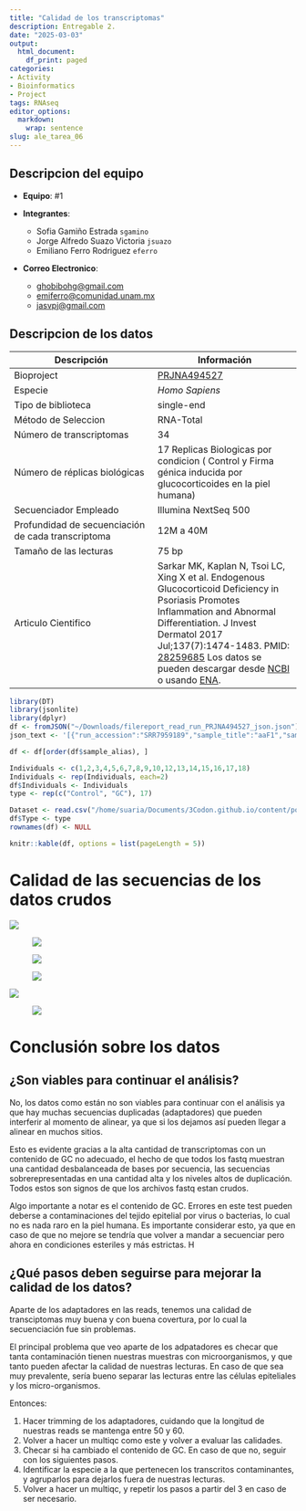 ```yaml
---
title: "Calidad de los transcriptomas"
description: Entregable 2.
date: "2025-03-03"
output:
  html_document:
    df_print: paged
categories:
- Activity
- Bioinformatics
- Project
tags: RNAseq
editor_options:
  markdown:
    wrap: sentence
slug: ale_tarea_06
---
```


## Descripcion del equipo

-   **Equipo**: #1

-   **Integrantes**:

    -   Sofia Gamiño Estrada `sgamino`
    -   Jorge Alfredo Suazo Victoria `jsuazo`
    -   Emiliano Ferro Rodriguez `eferro`

-   **Correo Electronico**:

    -   [ghobibohg\@gmail.com](mailto:ghobibohg@gmail.com)
    -   [emiferro\@comunidad.unam.mx](mailto:emiferro@comunidad.unam.mx)
    -   [jasvpj\@gmail.com](mailto:jasvpj@gmail.com)

## Descripcion de los datos

| Descripción | Información |
|------------------------------------|------------------------------------|
| Bioproject | [PRJNA494527](https://www.ebi.ac.uk/ena/browser/view/PRJNA494527) |
| Especie | *Homo Sapiens* |
| Tipo de biblioteca | single-end |
| Método de Seleccion | RNA-Total |
| Número de transcriptomas | 34 |
| Número de réplicas biológicas | 17 Replicas Biologicas por condicion ( Control y Firma génica inducida por glucocorticoides en la piel humana) |
| Secuenciador Empleado | Illumina NextSeq 500 |
| Profundidad de secuenciación de cada transcriptoma | 12M a 40M |
| Tamaño de las lecturas | 75 bp |
| Articulo Cientifico | Sarkar MK, Kaplan N, Tsoi LC, Xing X et al. Endogenous Glucocorticoid Deficiency in Psoriasis Promotes Inflammation and Abnormal Differentiation. J Invest Dermatol 2017 Jul;137(7):1474-1483. PMID: [28259685](https://pubmed.ncbi.nlm.nih.gov/28259685/) Los datos se pueden descargar desde [NCBI](https://www.ncbi.nlm.nih.gov/geo/query/acc.cgi?acc=GSE120783) o usando [ENA](https://www.ebi.ac.uk/ena/browser/view/PRJNA494527?show=publications). 

```r
library(DT)
library(jsonlite)
library(dplyr)
df <- fromJSON("~/Downloads/filereport_read_run_PRJNA494527_json.json")
json_text <- '[{"run_accession":"SRR7959189","sample_title":"aaF1","sample_alias":"GSM3415442"}, ...]'  # Aquí iría todo el JSON

df <- df[order(df$sample_alias), ]

Individuals <- c(1,2,3,4,5,6,7,8,9,10,12,13,14,15,16,17,18)
Individuals <- rep(Individuals, each=2)
df$Individuals <- Individuals
type <- rep(c("Control", "GC"), 17)

Dataset <- read.csv("/home/suaria/Documents/3Codon.github.io/content/post/ale_tarea_06/filereport_read_run_PRJNA494527_tsv-2.csv", header = TRUE, sep = ",")
df$Type <- type
rownames(df) <- NULL
```

```r
knitr::kable(df, options = list(pageLength = 5))

```


# Calidad de las secuencias de los datos crudos

![](images/clipboard-2901346883.png)

![![](images/clipboard-3296102419.png)](images/clipboard-2945811438.png)

![![](images/clipboard-4002289918.png)](images/clipboard-2627870887.png)

![![](images/clipboard-1393419541.png)](images/clipboard-2104822047.png)

![](images/clipboard-1673040211.png)

![![](images/clipboard-1553742041.png)](images/clipboard-951062137.png)

# Conclusión sobre los datos

## ¿Son viables para continuar el análisis?

No, los datos como están no son viables para continuar con el análisis ya que hay muchas secuencias duplicadas (adaptadores) que pueden interferir al momento de alinear, ya que si los dejamos así pueden llegar a alinear en muchos sitios.

Esto es evidente gracias a la alta cantidad de transcriptomas con un contenido de GC no adecuado, el hecho de que todos los fastq muestran una cantidad desbalanceada de bases por secuencia, las secuencias sobrerepresentadas en una cantidad alta y los niveles altos de duplicación.
Todos estos son signos de que los archivos fastq estan crudos.

Algo importante a notar es el contenido de GC.
Errores en este test pueden deberse a contaminaciones del tejido epitelial por virus o bacterias, lo cual no es nada raro en la piel humana.
Es importante considerar esto, ya que en caso de que no mejore se tendría que volver a mandar a secuenciar pero ahora en condiciones esteriles y más estrictas.
H

## ¿Qué pasos deben seguirse para mejorar la calidad de los datos?

Aparte de los adaptadores en las reads, tenemos una calidad de transciptomas muy buena y con buena covertura, por lo cual la secuenciación fue sin problemas.

El principal problema que veo aparte de los adpatadores es checar que tanta contaminación tienen nuestras muestras con microorganismos, y que tanto pueden afectar la calidad de nuestras lecturas.
En caso de que sea muy prevalente, sería bueno separar las lecturas entre las células epiteliales y los micro-organismos.

Entonces:

1.  Hacer trimming de los adaptadores, cuidando que la longitud de nuestras reads se mantenga entre 50 y 60.
2.  Volver a hacer un multiqc como este y volver a evaluar las calidades.
3.  Checar si ha cambiado el contenido de GC. En caso de que no, seguir con los siguientes pasos.
4.  Identificar la especie a la que pertenecen los transcritos contaminantes, y agruparlos para dejarlos fuera de nuestras lecturas.
5.  Volver a hacer un multiqc, y repetir los pasos a partir del 3 en caso de ser necesario.

